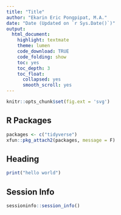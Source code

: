 ```yaml
---
title: "Title"
author: "Ekarin Eric Pongpipat, M.A."
date: "Date (Updated on `r Sys.Date()`)"
output: 
  html_document:
    highlight: textmate
    theme: lumen
    code_download: TRUE
    code_folding: show
    toc: yes
    toc_depth: 3
    toc_float:
      collapsed: yes
      smooth_scroll: yes
---
```


```r
knitr::opts_chunk$set(fig.ext = 'svg')
```

## R Packages
```r
packages <- c("tidyverse")
xfun::pkg_attach2(packages, message = F)
```

## Heading
```r
print("hello world")
```

## Session Info
```r
sessioninfo::session_info()
```

